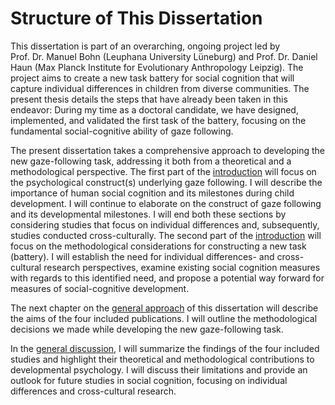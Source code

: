 # Structure of This Dissertation {#structure .unnumbered}

This dissertation is part of an overarching, ongoing project led by Prof. Dr. Manuel Bohn (Leuphana University Lüneburg) and Prof. Dr. Daniel Haun (Max Planck Institute for Evolutionary Anthropology Leipzig). The project aims to create a new task battery for social cognition that will capture individual differences in children from diverse communities. The present thesis details the steps that have already been taken in this endeavor: During my time as a doctoral candidate, we have designed, implemented, and validated the first task of the battery, focusing on the fundamental social-cognitive ability of gaze following.

The present dissertation takes a comprehensive approach to developing the new gaze-following task, addressing it both from a theoretical and a methodological perspective. The first part of the [introduction](#introduction) will focus on the psychological construct(s) underlying gaze following. I will describe the importance of human social cognition and its milestones during child development. I will continue to elaborate on the construct of gaze following and its developmental milestones. I will end both these sections by considering studies that focus on individual differences and, subsequently, studies conducted cross-culturally. The second part of the [introduction](#introduction) will focus on the methodological considerations for constructing a new task (battery). I will establish the need for individual differences- and cross-cultural research perspectives, examine existing social cognition measures with regards to this identified need, and propose a potential way forward for measures of social-cognitive development.

The next chapter on the [general approach](#approach) of this dissertation will describe the aims of the four included publications. I will outline the methodological decisions we made while developing the new gaze-following task.

In the [general discussion](#discussion), I will summarize the findings of the four included studies and highlight their theoretical and methodological contributions to developmental psychology. I will discuss their limitations and provide an outlook for future studies in social cognition, focusing on individual differences and cross-cultural research.

